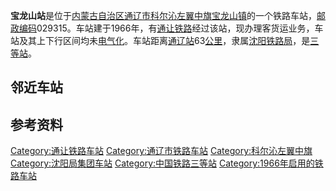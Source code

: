 {{noteTA
|1=zh-cn:始发车次; zh-hk:列車班次;
|2=zh-cn:车次; zh-hk:班次;
}}
{{Infobox China railway station
|车站名称 = 宝龙山站
|图片 = 
|图片介绍 = 
|其他名称 = 
|车站拼音 = Baolongshan
|英文名称 = Baolongshan Railway Station
|车站代码 = 56822<ref>{{cite book|title=中华人民共和国铁路车站代码（GB/T 10302-2010）|publisher=中国标准出版社|year=2010|isbn=155066140495|ignore-isbn-error=true|pages=3}}</ref>
|电报码 = BND<ref>{{cite book|author=铁道部电子计算技术中心, 铁道部运输局|title=铁路车站站名代码表：TMIS使用|publisher=中国铁道出版社|location=北京|year=1998|isbn=9787113030995|pages=139}}</ref><ref>{{cite book|author=[[中华人民共和国铁道部|中华人民共和国铁道部]]|title=铁路电报站名略号（2012）|publisher=中国铁道出版社|location=北京|year=2012|unified=15113·3468|pages=7}}</ref>
|拼音码 = BLS
|车站地址 = [[内蒙古自治区|内蒙古自治区]][[通辽市|通辽市]][[科尔沁左翼中旗|科尔沁左翼中旗]][[宝龙山镇|宝龙山镇]]
|坐标 = {{coord|44.029190|122.734873|display=inline,title}}
|归属 = [[沈阳铁路局|沈阳铁路局]]
|线路 = [[通让铁路|通让铁路]]
|车站等级 = [[三等站_(中铁)|三等站]]
}}
'''宝龙山站'''是位于[[内蒙古自治区|内蒙古自治区]][[通辽市|通辽市]][[科尔沁左翼中旗|科尔沁左翼中旗]][[宝龙山镇|宝龙山镇]]的一个铁路车站，[[邮政编码|邮政编码]]029315。车站建于1966年，有[[通让铁路|通让铁路]]经过该站，现办理客货运业务，车站及其上下行区间均未[[电气化|电气化]]。车站距离[[通辽站|通辽站]]63[[公里|公里]]，隶属[[沈阳铁路局|沈阳铁路局]]，是[[三等站_(中铁)|三等站]]。

==邻近车站==
{{start rail box|[[中国铁路|中国铁路]]}}
{{s-inop|[[烟灯吐站|烟灯吐站]]|{{站|通辽}}方向}}
{{s-line|[[通让铁路|通让铁路]]<br />← 7km 宝龙山站 8km →}}
{{s-inop|[[哈布土改站|哈布土改站]]|{{站|大庆西}}方向}}
{{end box}}

==参考资料==
{{reflist}}

{{通让铁路}}
{{铁路车站小作品}}
{{内蒙古小作品}}

[[Category:通让铁路车站|Category:通让铁路车站]]
[[Category:通辽市铁路车站|Category:通辽市铁路车站]]
[[Category:科尔沁左翼中旗|Category:科尔沁左翼中旗]]
[[Category:沈阳局集团车站|Category:沈阳局集团车站]]
[[Category:中国铁路三等站|Category:中国铁路三等站]]
[[Category:1966年启用的铁路车站|Category:1966年启用的铁路车站]]